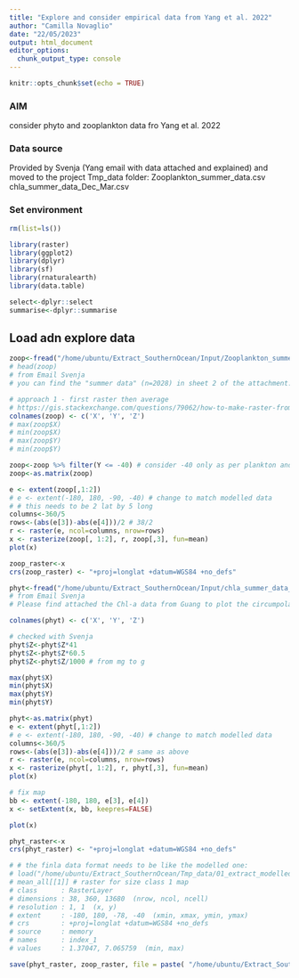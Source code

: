 ```yaml
---
title: "Explore and consider empirical data from Yang et al. 2022"
author: "Camilla Novaglio"
date: "22/05/2023"
output: html_document
editor_options: 
  chunk_output_type: console
---
```


```r
knitr::opts_chunk$set(echo = TRUE)
```

### AIM

consider phyto and zooplankton data fro Yang et al. 2022

### Data source 

Provided by Svenja (Yang email with data attached and explained) and moved to the project Tmp_data folder: 
Zooplankton_summer_data.csv
chla_summer_data_Dec_Mar.csv

### Set environment 

```r

rm(list=ls())

library(raster) 
library(ggplot2) 
library(dplyr)
library(sf)
library(rnaturalearth)
library(data.table)

select<-dplyr::select
summarise<-dplyr::summarise

```

## Load adn explore data  

```r

zoop<-fread("/home/ubuntu/Extract_SouthernOcean/Input/Zooplankton_summer_data.csv", data.table = FALSE)
# head(zoop)
# from Email Svenja 
# you can find the "summer data" (n=2028) in sheet 2 of the attachment. The mean biomass in each cell (2° latitude × 5° logitiude) is just the simple arithmetic mean of all biomass in that cell. For example, if 40 records were found in a specific cell (160°E-165°E, 60°S-62°S), the value shown in our Fig. 2b is the mean of these 40 value. You can use "fishnet" tool in Arcgis (Arctoolbox/Data Management Tools/Sampling/Create Fishnet) to finish the average procedure. I wish this helps and feel free to contact me if you have any questions about the data or the use of Arcgis.

# approach 1 - first raster then average 
# https://gis.stackexchange.com/questions/79062/how-to-make-raster-from-irregular-point-data-without-interpolation
colnames(zoop) <- c('X', 'Y', 'Z')
# max(zoop$X)
# min(zoop$X)
# max(zoop$Y)
# min(zoop$Y)

zoop<-zoop %>% filter(Y <= -40) # consider -40 only as per plankton and modeleld data
zoop<-as.matrix(zoop)

e <- extent(zoop[,1:2])
# e <- extent(-180, 180, -90, -40) # change to match modelled data
# # this needs to be 2 lat by 5 long 
columns<-360/5 
rows<-(abs(e[3])-abs(e[4]))/2 # 38/2
r <- raster(e, ncol=columns, nrow=rows) 
x <- rasterize(zoop[, 1:2], r, zoop[,3], fun=mean)
plot(x)

zoop_raster<-x
crs(zoop_raster) <- "+proj=longlat +datum=WGS84 +no_defs" 

phyt<-fread("/home/ubuntu/Extract_SouthernOcean/Input/chla_summer_data_Dec_Mar.csv", data.table = FALSE)
# from Email Svenja 
# Please find attached the Chl-a data from Guang to plot the circumpolar phytoplankton data. If I understood correctly, the data are in Chl mg m-3. To convert to depth-integrated g Chl m-2, you need to multiply the values by 41. Then, they assumed a C:Chl-a ratio of 60.5.

colnames(phyt) <- c('X', 'Y', 'Z')

# checked with Svenja
phyt$Z<-phyt$Z*41
phyt$Z<-phyt$Z*60.5
phyt$Z<-phyt$Z/1000 # from mg to g

max(phyt$X)
min(phyt$X)
max(phyt$Y)
min(phyt$Y)

phyt<-as.matrix(phyt)
e <- extent(phyt[,1:2])
# e <- extent(-180, 180, -90, -40) # change to match modelled data
columns<-360/5 
rows<-(abs(e[3])-abs(e[4]))/2 # same as above
r <- raster(e, ncol=columns, nrow=rows) 
x <- rasterize(phyt[, 1:2], r, phyt[,3], fun=mean)
plot(x)

# fix map 
bb <- extent(-180, 180, e[3], e[4])
x <- setExtent(x, bb, keepres=FALSE)

plot(x)

phyt_raster<-x
crs(phyt_raster) <- "+proj=longlat +datum=WGS84 +no_defs" 

# # the finla data format needs to be like the modelled one: 
# load("/home/ubuntu/Extract_SouthernOcean/Tmp_data/01_extract_modelled_data_SO_means_narmF.RData")
# mean_all[[1]] # raster for size class 1 map
# class      : RasterLayer 
# dimensions : 38, 360, 13680  (nrow, ncol, ncell)
# resolution : 1, 1  (x, y)
# extent     : -180, 180, -78, -40  (xmin, xmax, ymin, ymax)
# crs        : +proj=longlat +datum=WGS84 +no_defs 
# source     : memory
# names      : index_1 
# values     : 1.37047, 7.065759  (min, max)

save(phyt_raster, zoop_raster, file = paste( "/home/ubuntu/Extract_SouthernOcean/Tmp_data/",Sys.Date(),"_03_work_with_empirical.RData", sep = ""))

```

